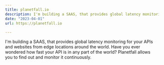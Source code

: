 ```yaml
---
title: planetfall.io
description: I'm building a SAAS, that provides global latency monitoring for your APIs and websites from edge locations around the world. Have you ever wondered how fast your API is in any part of the world? Planetfall allows you to find out and monitor it continuously.
date: "2023-04-01"
url: https://planetfall.io
  
---
```



I'm building a SAAS, that provides global latency monitoring for your APIs and websites from edge locations around the world. Have you ever wondered how fast your API is in any part of the world? Planetfall allows you to find out and monitor it continuously.